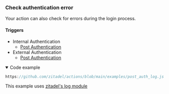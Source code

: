 ### Check authentication error

Your action can also check for errors during the login process.

#### Triggers

- Internal Authentication
  - [Post Authentication](/docs/apis/actions/internal-authentication#post-authentication)
- External Authentication
  - [Post Authentication](/docs/apis/actions/external-authentication#post-authentication)

<details open={props.codeCollapsed ? "" : "open"}>
<summary>Code example</summary>

```js reference
https://github.com/zitadel/actions/blob/main/examples/post_auth_log.js
```

</details>

This example uses [zitadel's log module](/docs/apis/actions/modules#log)